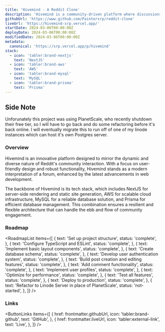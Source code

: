 ```yaml
---
title: 'Hivemind - A Reddit Clone'
description: 'Hivemind is a community-driven platform where discussions and content sharing come to life. Built as a Reddit clone, it leverages modern web technologies to deliver a seamless and scalable user experience.'
githubUrl: 'https://www.github.com/Paintersrp/reddit-clone'
liveUrl: 'https://hivemind-srp.vercel.app/'
startDate: 2024-03-06T00:00:00Z
deployDate: 2024-03-06T00:00:00Z
modifiedDate: 2024-03-06T00:00:00Z
metadata:
  canonical: 'https://srp.vercel.app/p/hivemind'
stack:
  - icon: 'tabler:brand-nextjs'
    text: 'NextJS'
  - icon: 'tabler:brand-aws'
    text: 'AWS'
  - icon: 'tabler:brand-mysql'
    text: 'MySQL'
  - icon: 'tabler:brand-prisma'
    text: 'Prisma'
---
```



## Side Note

Unforunately this project was using PlanetScale, who recently shutdown their free tier, so I will have to go back and do some refactoring before it's back online. I will eventually migrate this to run off of one of my linode instances which can host it's own Postgres server.

### Overview

Hivemind is an innovative platform designed to mirror the dynamic and diverse nature of Reddit's community interaction. With a focus on user-friendly design and robust functionality, Hivemind stands as a modern interpretation of a forum, enhanced by the latest advancements in web development.

The backbone of Hivemind is its tech stack, which includes NextJS for server-side rendering and static site generation, AWS for scalable cloud infrastructure, MySQL for a reliable database solution, and Prisma for efficient database management. This combination ensures a resilient and flexible architecture that can handle the ebb and flow of community engagement.

### Roadmap

<RoadmapList
  items={[
    {
      text: 'Set up project structure',
      status: 'complete',
    },
    {
      text: 'Configure TypeScript and ESLint',
      status: 'complete',
    },
    {
      text: 'Implement basic layout components',
      status: 'complete',
    },
    {
      text: 'Create database schema',
      status: 'complete',
    },
    {
      text: 'Develop user authentication system',
      status: 'complete',
    },
    {
      text: 'Build post creation and editing features',
      status: 'complete',
    },
    {
      text: 'Add comment functionality',
      status: 'complete',
    },
    {
      text: 'Implement user profiles',
      status: 'complete',
    },
    {
      text: 'Optimize for performance',
      status: 'complete',
    },
    {
      text: 'Test all features',
      status: 'complete',
    },
    {
      text: 'Deploy to production',
      status: 'complete',
    },
    {
      text: 'Refactor to Linode Server in place of PlanetScale',
      status: 'not-started',
    },
  ]}
/>

### Links

<ButtonLinks
  items={[
    {
      href: frontmatter.githubUrl,
      icon: 'tabler:brand-github',
      text: 'GitHub',
    },
    {
      href: frontmatter.liveUrl,
      icon: 'tabler:external-link',
      text: 'Live',
    },
  ]}
/>
